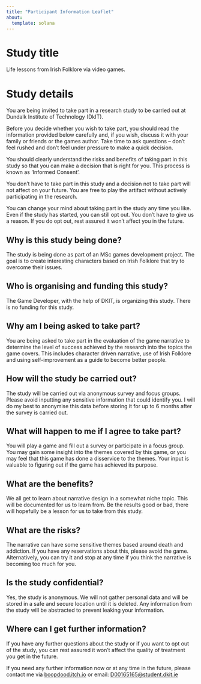 ```yaml
---
title: "Participant Information Leaflet"
about:
  template: solana
---
```


# Study title

Life lessons from Irish Folklore via video games.

# Study details

You are being invited to take part in a research study to be carried out at Dundalk Institute of
Technology (DkIT).

Before you decide whether you wish to take part, you should read the information provided
below carefully and, if you wish, discuss it with your family or friends or the games author. Take
time to ask questions – don’t feel rushed and don’t feel under pressure to make a quick
decision.

You should clearly understand the risks and benefits of taking part in this study so that you can
make a decision that is right for you. This process is known as ‘Informed Consent’.

You don’t have to take part in this study and a decision not to take part will not affect on your
future. You are free to play the artifact without actively participating in the research.

You can change your mind about taking part in the study any time you like. Even if the study
has started, you can still opt out. You don't have to give us a reason. If you do opt out, rest
assured it won't affect you in the future.

## Why is this study being done?

The study is being done as part of an MSc games development project. The goal is to create
interesting characters based on Irish Folklore that try to overcome their issues.

## Who is organising and funding this study?

The Game Developer, with the help of DKIT, is organizing this study. There is no funding for this
study.

## Why am I being asked to take part?

You are being asked to take part in the evaluation of the game narrative to determine the level
of success achieved by the research into the topics the game covers. This includes character
driven narrative, use of Irish Folklore and using self-improvement as a guide to become better
people.

## How will the study be carried out?

The study will be carried out via anonymous survey and focus groups. Please avoid inputting
any sensitive information that could identify you. I will do my best to anonymise this data
before storing it for up to 6 months after the survey is carried out.

## What will happen to me if I agree to take part?

You will play a game and fill out a survey or participate in a focus group. You may gain some
insight into the themes covered by this game, or you may feel that this game has done a
disservice to the themes. Your input is valuable to figuring out if the game has achieved its
purpose.

## What are the benefits?

We all get to learn about narrative design in a somewhat niche topic. This will be documented
for us to learn from. Be the results good or bad, there will hopefully be a lesson for us to take
from this study.

## What are the risks?

The narrative can have some sensitive themes based around death and addiction. If you have
any reservations about this, please avoid the game. Alternatively, you can try it and stop at any
time if you think the narrative is becoming too much for you.

## Is the study confidential?

Yes, the study is anonymous. We will not gather personal data and will be stored in a safe and
secure location until it is deleted. Any information from the study will be abstracted to prevent
leaking your information.

## Where can I get further information?

If you have any further questions about the study or if you want to opt out of the study, you
can rest assured it won't affect the quality of treatment you get in the future.

If you need any further information now or at any time in the future, please contact me via
[boopdood.itch.io](https://boopdood.itch.io/) or email: [D00165165@student.dkit.ie](mailto://D00165165@student.dkit.ie)